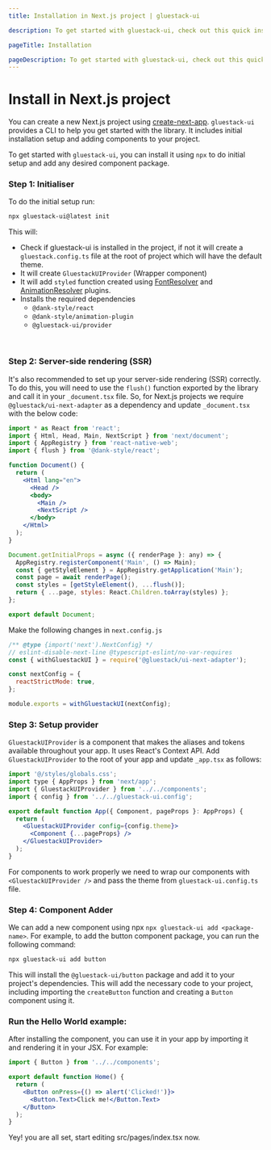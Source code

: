 ```yaml
---
title: Installation in Next.js project | gluestack-ui

description: To get started with gluestack-ui, check out this quick installation guide. It provides simple steps to help you install and use the library in your projects..

pageTitle: Installation

pageDescription: To get started with gluestack-ui, check out this quick installation guide. It provides simple steps to help you install and use the library in your projects.
---
```



<Meta title="Getting Started/InstallInNextjs" />


# Install in Next.js project

You can create a new Next.js project using [create-next-app](https://nextjs.org/docs). `gluestack-ui` provides a CLI to help you get started with the library. It includes initial installation setup and adding components to your project.

To get started with `gluestack-ui`, you can install it using `npx` to do initial setup and add any desired component package.

### Step 1: Initialiser

To do the initial setup run:

```bash
npx gluestack-ui@latest init
```

This will:

- Check if gluestack-ui is installed in the project, if not it will create a `gluestack.config.ts` file at the root of project which will have the default theme.
- It will create `GluestackUIProvider` (Wrapper component)
- It will add `styled` function created using [FontResolver](https://dank.style/docs/plugins/fonts-plugin) and [AnimationResolver](https://dank.style/docs/plugins/animation-plugin) plugins.
- Installs the required dependencies
  - `@dank-style/react`
  - `@dank-style/animation-plugin`
  - `@gluestack-ui/provider`

<br />

### Step 2: Server-side rendering (SSR)

It's also recommended to set up your server-side rendering (SSR) correctly. To do this, you will need to use the `flush()` function exported by the library and call it in your `_document.tsx` file. So, for Next.js projects we require `@gluestack/ui-next-adapter` as a dependency and update `_document.tsx` with the below code:

```jsx
import * as React from 'react';
import { Html, Head, Main, NextScript } from 'next/document';
import { AppRegistry } from 'react-native-web';
import { flush } from '@dank-style/react';

function Document() {
  return (
    <Html lang="en">
      <Head />
      <body>
        <Main />
        <NextScript />
      </body>
    </Html>
  );
}

Document.getInitialProps = async ({ renderPage }: any) => {
  AppRegistry.registerComponent('Main', () => Main);
  const { getStyleElement } = AppRegistry.getApplication('Main');
  const page = await renderPage();
  const styles = [getStyleElement(), ...flush()];
  return { ...page, styles: React.Children.toArray(styles) };
};

export default Document;
```

Make the following changes in `next.config.js`

```jsx
/** @type {import('next').NextConfig} */
// eslint-disable-next-line @typescript-eslint/no-var-requires
const { withGluestackUI } = require('@gluestack/ui-next-adapter');

const nextConfig = {
  reactStrictMode: true,
};

module.exports = withGluestackUI(nextConfig);
```

### Step 3: Setup provider

`GluestackUIProvider` is a component that makes the aliases and tokens available throughout your app. It uses React's Context API. Add `GluestackUIProvider` to the root of your app and update `_app.tsx` as follows:

```jsx
import '@/styles/globals.css';
import type { AppProps } from 'next/app';
import { GluestackUIProvider } from '../../components';
import { config } from '../../gluestack-ui.config';

export default function App({ Component, pageProps }: AppProps) {
  return (
    <GluestackUIProvider config={config.theme}>
      <Component {...pageProps} />
    </GluestackUIProvider>
  );
}
```

For components to work properly we need to wrap our components with `<GluestackUIProvider />` and pass the theme from `gluestack-ui.config.ts` file.

### Step 4: Component Adder

We can add a new component using npx `npx gluestack-ui add <package-name>`. For example, to add the button component package, you can run the following command:

```bash
npx gluestack-ui add button
```

This will install the `@gluestack-ui/button` package and add it to your project's dependencies. This will add the necessary code to your project, including importing the `createButton` function and creating a `Button` component using it.

### Run the Hello World example:

After installing the component, you can use it in your app by importing it and rendering it in your JSX. For example:

```jsx
import { Button } from '../../components';

export default function Home() {
  return (
    <Button onPress={() => alert('Clicked!')}>
      <Button.Text>Click me!</Button.Text>
    </Button>
  );
}
```

Yey! you are all set, start editing src/pages/index.tsx now.
